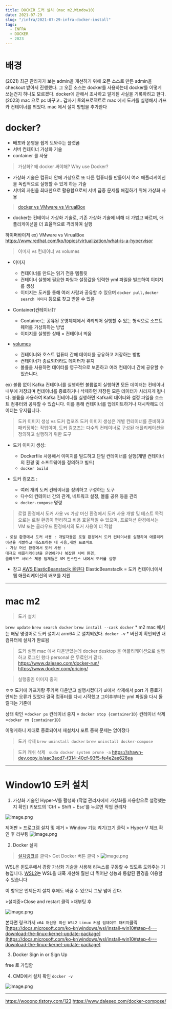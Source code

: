 ```yaml
---
title: DOCKER 도커 설치 (mac m2,Window10)
date: 2021-07-29
slug: "/infra/2021-07-29-infra-docker-install"
tags:
  - INFRA
  - DOCKER
  - 2023
---
```


# 배경
(2021)
최근 관리자가 보는 admin을 개선하기 위해
오픈 소스로 만든 admin을 checkout 받아서 진행했다.
그 오픈 소스는 docker를 사용하는데 docker를 어떻게 쓰는건지 하나도 모르겠다.
docker에 관해서 조사하고 알게된 사실을 기록하려고 한다.
(2023)
mac 으로 pc 바꾸고.. 갑자기 토의프로젝트로 mac 에서 도커를 실행해서 카프카 컨테이너를 띄었다.
mac 에서 설치 방법을 추가한다

# docker?
* 배포와 운영을 쉽게 도와주는 플랫폼
* 서버 컨테이너 가상화 기술
* container 를 사용

> 가상화? 왜 docker 써야해? Why use Docker?
* 가상화 기술은 컴퓨터 안에 가상으로 또 다른 컴퓨터를 만들어서 여러 애플리케이션을 독립적으로 실행할 수 있게 하는 기술
* 서버의 자원을 최대한으로 활용함으로써 서버 급증 문제를 해결하기 위해 가상화 사용

> [docker vs VMware vs  VirualBox](https://cloudacademy.com/blog/docker-vs-virtual-machines-differences-you-should-know/)
* docker는 컨테이너 가상화 기술로, 기존 가상화 기술에 비해 더 가볍고 빠르며, 애플리케이션을 더 효율적으로 격리하여 실행

하이퍼바이저 ex) VMware vs  VirualBox
https://www.redhat.com/ko/topics/virtualization/what-is-a-hypervisor

>  이미지 vs 컨테이너 vs volumes
* 이미지
    - 컨테이너를 만드는 읽기 전용 템플릿
    - 컨테이너 실행에 필요한 파일과 설정값을 입력한 yml 파일을 빌드하여 이미지를 생성
    - 이미지는 도커를 통해 여러 사람과 공유할 수 있으며 `docker pull,docker search 이미지` 등으로 찾고 받을 수 있음

* Container(컨테이너)?
    - Container는 공유된 운영체제에서 격리되어 실행할 수 있는 형식으로 소프트웨어를 가상화하는 방법
    - 이미지를 실행한 상태 = 컨테이너 띄움

* [volumes](https://blog.naver.com/PostView.naver?blogId=oxcow119&logNo=222412860960&categoryNo=0&parentCategoryNo=0)
    - 컨테이너와 호스트 컴퓨터 간에 데이터를 공유하고 저장하는 방법
    - 컨테이너가 종료되더라도 데이터가 유지
    - 볼륨을 사용하면 데이터를 영구적으로 보존하고 여러 컨테이너 간에 공유할 수 있습니다.

ex) 볼륨 없이 Kafka 컨테이너를 실행하면
볼륨없이 실행하면 모든 데이터는 컨테이너 내부에 저장되며  컨테이너를 종료하거나 삭제하면 저장된 모든 데이터가 사라지게 됩니다.
볼륨을 사용하여 Kafka 컨테이너를 실행하면 Kafka의 데이터와 설정 파일을 호스트 컴퓨터와 공유할 수 있습니다.
이를 통해 컨테이너를 업데이트하거나 재시작해도 데이터는 유지됩니다.

> 도커 이미지 생성 vs 도커 컴포즈
도커 이미지 생성은 개별 컨테이너를 준비하고 패키징하는 작업이며,
도커 컴포즈는 다수의 컨테이너로 구성된 애플리케이션을 정의하고 실행하기 위한 도구

* 도커 이미지 생성:
    - Dockerfile 사용해서 이미지를 빌드하고 단일 컨테이너를 실행(개별 컨테이너의 환경 및 소프트웨어를 정의하고 빌드)
    - `docker build`

* 도커 컴포즈 :
    - 여러 개의 도커 컨테이너를 정의하고 구성하는 도구
    - 다수의 컨테이너 간의 관계, 네트워크 설정, 볼륨 공유 등을 관리
    - `docker-compose` 명령

> 로컬 환경에서 도커 사용 vs 가상 머신 환경에서 도커 사용
개발 및 테스트 목적으로는 로컬 환경이 편리하고 비용 효율적일 수 있으며, 프로덕션 환경에서는 VM 또는 클라우드 환경에서의 도커 사용이 더 적합

    - 로컬 환경에서 도커 사용 : 개발자들은 로컬 환경에서 도커 컨테이너를 실행하여 애플리케이션을 개발하고 테스트하는 데 사용,개인 프로젝트
    - 가상 머신 환경에서 도커 사용 :
    대규모 애플리케이션을 운영하거나 복잡한 서버 환경,
    클라우드 서비스 제공 업체들은 VM 인스턴스 내에서 도커를 실행

* 참고
[AWS ElasticBeanstaclk  올린다](https://docs.aws.amazon.com/ko_kr/elasticbeanstalk/latest/dg/create_deploy_docker.html)
ElasticBeanstaclk = 도커 컨테이너에서 웹 애플리케이션의 배포를 지원

___
# mac m2
> 도커 설치

`brew update`
`brew search docker`
`brew install --cask docker`
    *  m2 mac 에서는 해당 명령어로 도커 설치시 arm64 로 설치되었다.
`docker -v`
    * 버전이 확인되면 내 컴퓨터에 설치가 완료됨

> 도커 실행
mac 에서 다운받았는데
docker desktop 을 어플리케이션으로 실행하고 로그인 했다
personal 은 무료인거 같다.
https://www.daleseo.com/docker-run/
https://www.docker.com/pricing/

> 실행중인 이미지 중지

ㅎㅎ 도커에 카프카랑 주키퍼 다운받고 실행시켰다가 ui에서 삭제해서 port 가 종료가 안되는 오류가 있었다
결국 컴퓨터를 다시 시작했고
그이후부터는 yml 파일을 다시 돌릴때는 기존에

상태 확인 =`docker ps`
컨테이너 중지 = `docker stop {containerID}`
컨테이너 삭제 =`docker rm {containerID}`

이렇게하니 제대로 종료되어서 재설치시 포트 중복 문제는 없어졌다

> 도커 삭제
`brew uninstall docker`
`brew uninstall docker-compose`

> 도커 캐쉬 삭제
` sudo docker system prune -a`
https://shawn-dev.oopy.io/aac3acd7-f314-40cf-93f5-fe4e2ae628ea

___
# Window10 도커 설치

1. 가상화 기술인 Hyper-V를 활성화
(작업 관리자에서 가상화를 사용함으로 설정했는지 확인)
키보드의 'Ctrl + Shift + Esc'를 누르면 작업 관리자

![image.png](./docker1.JPG)

제어판 > 프로그램 설치 및 제거 > Window 기능 켜기/끄기 클릭 > Hyper-V 체크 확인 후 리부팅
![image.png](/content/postsnt/posts/img/docker2.JPG)

2. Docker 설치
> [설치링크](https://hub.docker.com/editions/community/docker-ce-desktop-windows/)를 클릭> Get Docker 버튼 클릭 >
![image.png](./docker3.JPG)

WSL은 윈도우에서 경량 가상화 기술을 사용해 리눅스를 구동할 수 있도록 도와주는 기능입니다. [WSL2](https://www.44bits.io/ko/post/wsl2-install-and-basic-usage)는 WSL을 대폭 개선해 훨씬 더 뛰어난 성능과 통합된 환경을 이용할 수 있습니다

이 항목은 언제든지 설치 후에도 바꿀 수 있으니 그냥 넘어 간다.

\>설치중\>Close and restart 클릭 \>재부팅 후

![image.png](./docker4.JPG)

본다면 링크가서 `x64 머신용 최신 WSL2 Linux 커널 업데이트 패키지`클릭
[https://docs.microsoft.com/ko-kr/windows/wsl/install-win10#step-4---download-the-linux-kernel-update-package](https://docs.microsoft.com/ko-kr/windows/wsl/install-win10#step-4---download-the-linux-kernel-update-package)

 3. Docker Sign in or Sign Up

free 로 가입함

 4. CMD에서 설치 확인 `docker -v`

![image.png](./docker5.JPG)


___


https://wooono.tistory.com/123
https://www.daleseo.com/docker-compose/